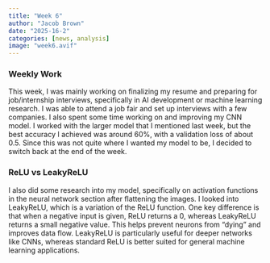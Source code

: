 ```yaml
---
title: "Week 6"
author: "Jacob Brown"
date: "2025-16-2"
categories: [news, analysis]
image: "week6.avif"
---
```


### Weekly Work

This week, I was mainly working on finalizing my resume and preparing for job/internship interviews, specifically in AI development or machine learning research. I was able to attend a job fair and set up interviews with a few companies. I also spent some time working on and improving my CNN model. I worked with the larger model that I mentioned last week, but the best accuracy I achieved was around 60%, with a validation loss of about 0.5. Since this was not quite where I wanted my model to be, I decided to switch back at the end of the week.

### ReLU vs LeakyReLU

I also did some research into my model, specifically on activation functions in the neural network section after flattening the images. I looked into LeakyReLU, which is a variation of the ReLU function. One key difference is that when a negative input is given, ReLU returns a 0, whereas LeakyReLU returns a small negative value. This helps prevent neurons from "dying" and improves data flow. LeakyReLU is particularly useful for deeper networks like CNNs, whereas standard ReLU is better suited for general machine learning applications.